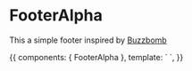 
<Meta title="Templates/Footers/FooterAlpha" component={FooterAlpha} />

# FooterAlpha

<ArgsTable of={FooterAlpha} />

This a simple footer inspired by [Buzzbomb](https://buzzbomb.com/) 

<Canvas>
  <Story name="Default">
    {{
        components: { FooterAlpha },
        template: `
          <footer-alpha />`,
    }}
  </Story>
</Canvas>